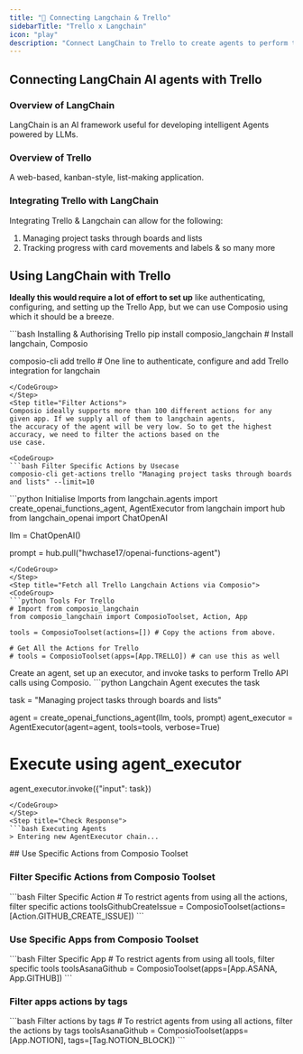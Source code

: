 ```yaml
---
title: "🚀 Connecting Langchain & Trello"
sidebarTitle: "Trello x Langchain"
icon: "play"
description: "Connect LangChain to Trello to create agents to perform tasks using natural language"
---
```


## Connecting LangChain AI agents with Trello

### Overview of LangChain

LangChain is an AI framework useful for developing intelligent Agents powered by LLMs.

### Overview of Trello

A web-based, kanban-style, list-making application.

### Integrating Trello with LangChain

Integrating Trello & Langchain can allow for the following:

1. Managing project tasks through boards and lists
2. Tracking progress with card movements and labels
& so many more

## Using LangChain with Trello

<Steps>
<Step title="Setting Up the Environment">

**Ideally this would require a lot of effort to set up** like authenticating, configuring, and setting up the Trello App, but we can use Composio using which it should be a breeze.

<CodeGroup>
```bash Installing & Authorising Trello
pip install composio_langchain # Install langchain, Composio 

composio-cli add trello # One line to authenticate, configure and add Trello integration for langchain
```
</CodeGroup>
</Step>
<Step title="Filter Actions">
Composio ideally supports more than 100 different actions for any given app. If we supply all of them to langchain agents, 
the accuracy of the agent will be very low. So to get the highest accuracy, we need to filter the actions based on the 
use case.

<CodeGroup>
```bash Filter Specific Actions by Usecase
composio-cli get-actions trello "Managing project tasks through boards and lists" --limit=10
```
</CodeGroup>

</Step>
<Step title="Import Base Packages">

<CodeGroup>
```python Initialise Imports
from langchain.agents import create_openai_functions_agent, AgentExecutor
from langchain import hub
from langchain_openai import ChatOpenAI


llm = ChatOpenAI()

prompt = hub.pull("hwchase17/openai-functions-agent")
```
</CodeGroup>
</Step>
<Step title="Fetch all Trello Langchain Actions via Composio">
<CodeGroup>
```python Tools For Trello
# Import from composio_langchain
from composio_langchain import ComposioToolset, Action, App

tools = ComposioToolset(actions=[]) # Copy the actions from above. 

# Get All the Actions for Trello
# tools = ComposioToolset(apps=[App.TRELLO]) # can use this as well
```
</CodeGroup>
</Step>
<Step title="Execute the Agent">
Create an agent, set up an executor, and invoke tasks to perform Trello API calls using Composio. 
<CodeGroup>
```python Langchain Agent executes the task

task = "Managing project tasks through boards and lists"

agent = create_openai_functions_agent(llm, tools, prompt)
agent_executor = AgentExecutor(agent=agent, tools=tools, verbose=True)

# Execute using agent_executor
agent_executor.invoke({"input": task})
```
</CodeGroup>
</Step>
<Step title="Check Response">
```bash Executing Agents
> Entering new AgentExecutor chain...
```
</Step>
</Steps>
## Use Specific Actions from Composio Toolset

### Filter Specific Actions from Composio Toolset

<CodeGroup>
```bash Filter Specific Action
# To restrict agents from using all the actions, filter specific actions
toolsGithubCreateIssue = ComposioToolset(actions=[Action.GITHUB_CREATE_ISSUE])
```
</CodeGroup>

### Use Specific Apps from Composio Toolset
<CodeGroup>
```bash Filter Specific App
# To restrict agents from using all tools, filter specific tools
toolsAsanaGithub = ComposioToolset(apps=[App.ASANA, App.GITHUB])
```
</CodeGroup>

### Filter apps actions by tags 
<CodeGroup>
```bash Filter actions by tags
# To restrict agents from using all actions, filter the actions by tags
toolsAsanaGithub = ComposioToolset(apps=[App.NOTION], tags=[Tag.NOTION_BLOCK])
```
</CodeGroup>

